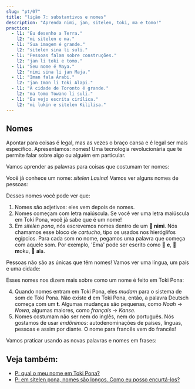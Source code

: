 ```yaml
---
slug: "pt/07"
title: "lição 7: substantivos e nomes"
description: "Aprenda nimi, jan, sitelen, toki, ma e tomo!"
practice:
  - l1: "Eu desenho a Terra."
    l2: "mi sitelen e ma."
  - l1: "Sua imagem é grande."
    l2: "sitelen sina li suli."
  - l1: "Pessoas falam sobre construções."
    l2: "jan li toki e tomo."
  - l1: "Seu nome é Maya."
    l2: "nimi sina li jan Maja."
  - l1: "Iman fala Árabi."
    l2: "jan Iman li toki Alapi."
  - l1: "A cidade de Toronto é grande."
    l2: "ma tomo Towano li suli."
  - l1: "Eu vejo escrita cirílica."
    l2: "mi lukin e sitelen Kililisa."
---
```



## Nomes

Apontar para coisas é legal, mas as vezes o braço cansa e é legal ser mais específico. Apresentamos: nomes! Uma tecnologia revolucionária que te permite falar sobre algo ou alguém em particular.

Vamos aprender as palavras para coisas que costumam ter nomes:

<List>
  <Word sl="nimi" m="nome, palavra" />
  <Word sl="jan" m="pessoa" />
  <Word sl="sitelen" m="imagem, escrita; desenhar, escrever" />
  <Word sl="toki" m="fala, língua; falar, dizer" />
  <Word sl="ma" m="Terra, terra, país" />
  <Word sl="tomo" m="construção, sala, casa" />
</List>

Você já conhece um nome: _sitelen Lasina_! Vamos ver alguns nomes de pessoas:

<List>
  <Sentence sl="jan Nowa" m="pessoa chamada Noah (do inglês 'Noah')" />
  <Sentence sl="jan Ema" m="pessoa chamada Emma (do inglês 'Emma')" />
</List>

Desses nomes você pode ver que:

1. Nomes são adjetivos: eles vem depois de nomes.
2. Nomes começam com letra maiúscula. Se você ver uma letra maiúscula em Toki Pona, você já sabe que é um nome!
3. Em _sitelen pona_, nós escrevemos nomes dentro de um **󱥂 nimi**. Nós chamamos esse bloco de _cartucho_, tipo os usados nos hieróglifos egípcios. Para cada som no nome, pegamos uma palavra que começa com aquele som. Por exemplo, 'Ema' pode ser escrito como 󱤉 **e**, 󱤶 **m**oku, 󱤂 **a**la. 

Pessoas não são as únicas que têm nomes! Vamos ver uma língua, um país e uma cidade:

<List>
  <Sentence
    sl="toki Kanse"
    m="língua chamada francês (do francês 'français')"
  />
  <Sentence sl="ma Tosi" m="terra chamada Alemanha (do alemão 'Deutsch')" />
  <Sentence
    sl="ma tomo Loma"
    m="terra de construções chamada Roma (do latim 'Rōma')"
  />
</List>

Esses nomes nos dizem mais sobre como um nome é feito em Toki Pona:

4. Quando nomes entram em Toki Pona, eles _mudam_ para o sistema de som de Toki Pona. Não existe **d** em Toki Pona, então, a palavra Deutsch começa com um **t**. Algumas mudanças são pequenas, como _Noah_ → _Nowa_, algumas maiores, como _français_ → _Kanse_.
5. Nomes costumam não ser nem do inglês, nem do português. Nós gostamos de usar _endônimos_: autodenominações de países, línguas, pessoas e assim por diante. O nome para francês vem do francês!

Vamos praticar usando as novas palavras e nomes em frases:

<List>
  <Sentence sl="waso li lukin e ma." m="O pássaro olha a terra." />
  <Sentence sl="jan li toki e tomo." m="Pessoas falam sobre uma casa." />
  <Sentence sl="jan pona li toki pona." m="Pessoas agrádaveis falam bem." />
  <Sentence sl="nimi ona li jan Kenta." m="O nome dele é Kenta." />
  <Sentence sl="jan Sunita li sitelen e pipi." m="Sunita desenha um inseto." />
  <Sentence sl="jan Nina li toki Kanse." m="Nina fala francês." />
  <Sentence sl="jan Ema li sona pona e ma Tosi." m="Emma conhece bem a Alemanha." />
</List>

<Practice exercises={frontmatter.practice} />

## Veja também:
* [P: qual o meu nome em Toki Pona?](/pt/make-a-name/)
* [P: em sitelen pona, nomes são longos. Como eu posso encurtá-los?](/pt/simpler-cartouches/)
